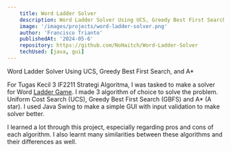 ```yaml
---
    title: Word Ladder Solver
    description: Word Ladder Solver Using UCS, Greedy Best First Search, and A*
    image: '/images/projects/word-ladder-solver.png'
    author: 'Francisco Trianto'
    publishedAt: '2024-05-6'
    repository: https://github.com/NoHaitch/Word-Ladder-Solver
    techUsed: [java, gui]
---
```


Word Ladder Solver Using UCS, Greedy Best First Search, and A*

For Tugas Kecil 3 IF2211 Strategi Algoritma, I was tasked to make a solver for Word [Ladder Game](https://en.wikipedia.org/wiki/Word_ladder). I made 3 algorithm of choice to solve the problem. Uniform Cost Search (UCS), Greedy Best First Search (GBFS) and A* (A star). I used Java Swing to make a simple GUI with input validation to make solver better.  

I learned a lot through this project, especially regarding pros and cons of each algorithm. I also learnt many similarities between these algorithms and their differences as well.